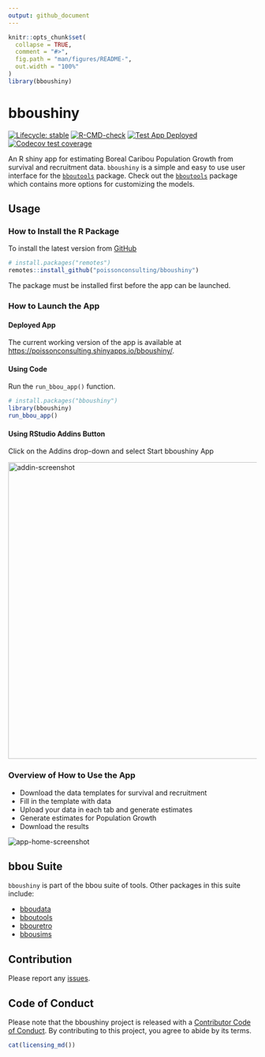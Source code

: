 ```yaml
---
output: github_document
---
```


<!-- README.md is generated from README.Rmd. Please edit that file -->

```r
knitr::opts_chunk$set(
  collapse = TRUE,
  comment = "#>",
  fig.path = "man/figures/README-",
  out.width = "100%"
)
library(bboushiny)
```

# bboushiny

<!-- badges: start -->
[![Lifecycle: stable](https://img.shields.io/badge/lifecycle-stable-brightgreen.svg)](https://lifecycle.r-lib.org/articles/stages.html#stable)
[![R-CMD-check](https://github.com/poissonconsulting/bboushiny/actions/workflows/R-CMD-check.yaml/badge.svg)](https://github.com/poissonconsulting/bboushiny/actions/workflows/R-CMD-check.yaml)
[![Test App Deployed](https://github.com/poissonconsulting/bboushiny/workflows/deploy-app/badge.svg)](https://github.com/poissonconsulting/bboushiny/actions)
[![Codecov test coverage](https://codecov.io/gh/poissonconsulting/bboushiny/branch/main/graph/badge.svg)](https://app.codecov.io/gh/poissonconsulting/bboushiny?branch=main)
<!-- badges: end -->

An R shiny app for estimating Boreal Caribou Population Growth from survival and recruitment data.
`bboushiny` is a simple and easy to use user interface for the [`bboutools`](https://github.com/poissonconsulting/bboutools) package.
Check out the [`bboutools`](https://github.com/poissonconsulting/bboutools) package which contains more options for customizing the models. 

## Usage

### How to Install the R Package

To install the latest version from [GitHub](https://github.com/poissonconsulting/bboushiny)

```r
# install.packages("remotes")
remotes::install_github("poissonconsulting/bboushiny")
```

The package must be installed first before the app can be launched.

### How to Launch the App

#### Deployed App

The current working version of the app is available at [https://poissonconsulting.shinyapps.io/bboushiny/](https://poissonconsulting.shinyapps.io/bboushiny/).

#### Using Code

Run the `run_bbou_app()` function.

```r
# install.packages("bboushiny")
library(bboushiny)
run_bbou_app()
```

#### Using RStudio Addins Button

Click on the Addins drop-down and select Start bboushiny App 

<img src="man/figures/addins.png" alt="addin-screenshot" width="600"/>

### Overview of How to Use the App

- Download the data templates for survival and recruitment
- Fill in the template with data
- Upload your data in each tab and generate estimates
- Generate estimates for Population Growth
- Download the results

<img src="man/figures/app-home-page.png" alt="app-home-screenshot"/>

## bbou Suite

`bboushiny` is part of the bbou suite of tools. 
Other packages in this suite include:

- [bboudata](https://github.com/poissonconsulting/bboudata)
- [bboutools](https://github.com/poissonconsulting/bboutools)
- [bbouretro](https://github.com/poissonconsulting/bbouretro)
- [bbousims](https://github.com/poissonconsulting/bbousims)

## Contribution

Please report any [issues](https://github.com/poissonconsulting/bboushiny/issues).


## Code of Conduct

Please note that the bboushiny project is released with a [Contributor Code of Conduct](https://contributor-covenant.org/version/2/0/CODE_OF_CONDUCT.html). By contributing to this project, you agree to abide by its terms.

```r
cat(licensing_md())
```
